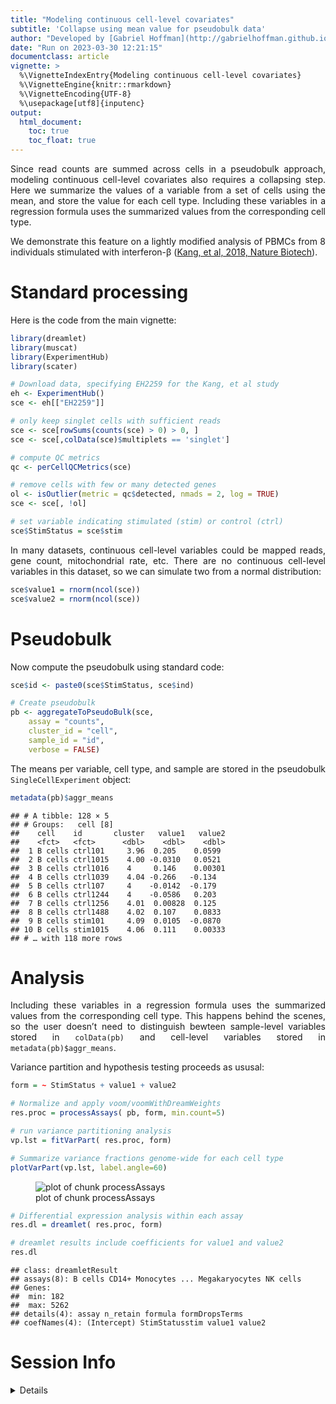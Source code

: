```yaml
---
title: "Modeling continuous cell-level covariates"
subtitle: 'Collapse using mean value for pseudobulk data'
author: "Developed by [Gabriel Hoffman](http://gabrielhoffman.github.io/)"
date: "Run on 2023-03-30 12:21:15"
documentclass: article
vignette: >
  %\VignetteIndexEntry{Modeling continuous cell-level covariates}
  %\VignetteEngine{knitr::rmarkdown}
  %\VignetteEncoding{UTF-8}
  %\usepackage[utf8]{inputenc}
output:
  html_document:
    toc: true
    toc_float: true
---
```


<!---

cd /Users/gabrielhoffman/workspace/repos/dreamlet/vignettes

rmarkdown::render("cell_covs.Rmd")


--->


<style>
body {
text-align: justify}
</style>




Since read counts are summed across cells in a pseudobulk approach, modeling continuous cell-level covariates also requires a collapsing step.  Here we summarize the values of a variable from a set of cells using the mean, and store the value for each cell type.  Including these variables in a regression formula uses the summarized values from the corresponding cell type.   

We demonstrate this feature on a lightly modified analysis of PBMCs from 8 individuals stimulated with interferon-β ([Kang, et al, 2018, Nature Biotech](https://www.nature.com/articles/nbt.4042)).


# Standard processing

Here is the code from the main vignette:


```r
library(dreamlet)
library(muscat)
library(ExperimentHub)
library(scater)

# Download data, specifying EH2259 for the Kang, et al study
eh <- ExperimentHub()
sce <- eh[["EH2259"]]

# only keep singlet cells with sufficient reads
sce <- sce[rowSums(counts(sce) > 0) > 0, ]
sce <- sce[,colData(sce)$multiplets == 'singlet']

# compute QC metrics
qc <- perCellQCMetrics(sce)

# remove cells with few or many detected genes
ol <- isOutlier(metric = qc$detected, nmads = 2, log = TRUE)
sce <- sce[, !ol]

# set variable indicating stimulated (stim) or control (ctrl)
sce$StimStatus = sce$stim
```

In many datasets, continuous cell-level variables could be mapped reads, gene count, mitochondrial rate, etc. There are no continuous cell-level variables in this dataset, so we can simulate two from a normal distribution:

```r
sce$value1 = rnorm(ncol(sce))
sce$value2 = rnorm(ncol(sce))
```

# Pseudobulk
Now compute the pseudobulk using standard code:


```r
sce$id <- paste0(sce$StimStatus, sce$ind)

# Create pseudobulk 
pb <- aggregateToPseudoBulk(sce,
    assay = "counts",     
    cluster_id = "cell",  
    sample_id = "id",
    verbose = FALSE)
```

The means per variable, cell type, and sample are stored in the pseudobulk `SingleCellExperiment` object:


```r
metadata(pb)$aggr_means
```

```
## # A tibble: 128 × 5
## # Groups:   cell [8]
##    cell    id       cluster   value1   value2
##    <fct>   <fct>      <dbl>    <dbl>    <dbl>
##  1 B cells ctrl101     3.96  0.205    0.0599 
##  2 B cells ctrl1015    4.00 -0.0310   0.0521 
##  3 B cells ctrl1016    4     0.146    0.00301
##  4 B cells ctrl1039    4.04 -0.266   -0.134  
##  5 B cells ctrl107     4    -0.0142  -0.179  
##  6 B cells ctrl1244    4    -0.0586   0.203  
##  7 B cells ctrl1256    4.01  0.00828  0.125  
##  8 B cells ctrl1488    4.02  0.107    0.0833 
##  9 B cells stim101     4.09  0.0105  -0.0870 
## 10 B cells stim1015    4.06  0.111    0.00333
## # … with 118 more rows
```

# Analysis
Including these variables in a regression formula uses the summarized values from the corresponding cell type.  This happens behind the scenes, so the user doesn't need to distinguish bewteen sample-level variables stored in `colData(pb)` and cell-level variables stored in `metadata(pb)$aggr_means`.

Variance partition and hypothesis testing proceeds as ususal:


```r
form = ~ StimStatus + value1 + value2

# Normalize and apply voom/voomWithDreamWeights
res.proc = processAssays( pb, form, min.count=5)

# run variance partitioning analysis
vp.lst = fitVarPart( res.proc, form)

# Summarize variance fractions genome-wide for each cell type
plotVarPart(vp.lst, label.angle=60) 
```

![plot of chunk processAssays](figure/processAssays-1.png)

```r
# Differential expression analysis within each assay
res.dl = dreamlet( res.proc, form)

# dreamlet results include coefficients for value1 and value2
res.dl
```

```
## class: dreamletResult 
## assays(8): B cells CD14+ Monocytes ... Megakaryocytes NK cells
## Genes:
##  min: 182 
##  max: 5262 
## details(4): assay n_retain formula formDropsTerms
## coefNames(4): (Intercept) StimStatusstim value1 value2
```




# Session Info
<details>

```
## R version 4.2.0 (2022-04-22)
## Platform: x86_64-apple-darwin19.6.0 (64-bit)
## Running under: macOS Big Sur/Monterey 10.16
## 
## Matrix products: default
## 
## locale:
## [1] en_US.UTF-8/en_US.UTF-8/en_US.UTF-8/C/en_US.UTF-8/en_US.UTF-8
## 
## attached base packages:
## [1] splines   stats4    stats     graphics  grDevices datasets  utils    
## [8] methods   base     
## 
## other attached packages:
##  [1] lme4_1.1-32                 Matrix_1.5-3               
##  [3] muscData_1.10.0             scater_1.24.0              
##  [5] scuttle_1.6.3               SingleCellExperiment_1.18.1
##  [7] SummarizedExperiment_1.26.1 Biobase_2.58.0             
##  [9] GenomicRanges_1.48.0        GenomeInfoDb_1.32.4        
## [11] IRanges_2.30.1              S4Vectors_0.34.0           
## [13] MatrixGenerics_1.8.1        matrixStats_0.63.0         
## [15] ExperimentHub_2.4.0         AnnotationHub_3.4.0        
## [17] BiocFileCache_2.4.0         dbplyr_2.3.1               
## [19] BiocGenerics_0.44.0         muscat_1.11.2              
## [21] dreamlet_0.99.6             variancePartition_1.28.9   
## [23] BiocParallel_1.32.0         limma_3.54.0               
## [25] ggplot2_3.4.1              
## 
## loaded via a namespace (and not attached):
##   [1] estimability_1.4.1            rappdirs_0.3.3               
##   [3] scattermore_0.8               mashr_0.2.57                 
##   [5] coda_0.19-4                   tidyr_1.3.0                  
##   [7] clusterGeneration_1.3.7       bit64_4.0.5                  
##   [9] knitr_1.42                    irlba_2.3.5.1                
##  [11] multcomp_1.4-23               DelayedArray_0.22.0          
##  [13] data.table_1.14.8             KEGGREST_1.36.3              
##  [15] RCurl_1.98-1.10               doParallel_1.0.17            
##  [17] generics_0.1.3                ScaledMatrix_1.4.1           
##  [19] RhpcBLASctl_0.23-42           TH.data_1.1-1                
##  [21] RSQLite_2.3.0                 future_1.32.0                
##  [23] bit_4.0.5                     httpuv_1.6.9                 
##  [25] assertthat_0.2.1              viridis_0.6.2                
##  [27] xfun_0.37                     hms_1.1.2                    
##  [29] babelgene_22.9                evaluate_0.20                
##  [31] promises_1.2.0.1              fansi_1.0.4                  
##  [33] progress_1.2.2                caTools_1.18.2               
##  [35] Rgraphviz_2.40.0              DBI_1.1.3                    
##  [37] geneplotter_1.74.0            purrr_1.0.1                  
##  [39] ellipsis_0.3.2                dplyr_1.1.0                  
##  [41] backports_1.4.1               annotate_1.74.0              
##  [43] aod_1.3.2                     sparseMatrixStats_1.8.0      
##  [45] vctrs_0.5.2                   abind_1.4-5                  
##  [47] cachem_1.0.7                  withr_2.5.0                  
##  [49] emmeans_1.8.5                 sctransform_0.3.5            
##  [51] prettyunits_1.1.1             softImpute_1.4-1             
##  [53] cluster_2.1.4                 crayon_1.5.2                 
##  [55] genefilter_1.78.0             edgeR_3.38.4                 
##  [57] pkgconfig_2.0.3               labeling_0.4.2               
##  [59] nlme_3.1-160                  vipor_0.4.5                  
##  [61] blme_1.0-5                    rlang_1.1.0                  
##  [63] globals_0.16.2                lifecycle_1.0.3              
##  [65] sandwich_3.0-2                filelock_1.0.2               
##  [67] rsvd_1.0.5                    invgamma_1.1                 
##  [69] graph_1.74.0                  ashr_2.2-54                  
##  [71] boot_1.3-28.1                 zoo_1.8-11                   
##  [73] beeswarm_0.4.0                GlobalOptions_0.1.2          
##  [75] png_0.1-8                     viridisLite_0.4.1            
##  [77] rjson_0.2.21                  bitops_1.0-7                 
##  [79] KernSmooth_2.23-20            EnrichmentBrowser_2.26.0     
##  [81] Biostrings_2.64.1             blob_1.2.3                   
##  [83] DelayedMatrixStats_1.18.2     shape_1.4.6                  
##  [85] mixsqp_0.3-48                 stringr_1.5.0                
##  [87] SQUAREM_2021.1                parallelly_1.34.0            
##  [89] remaCor_0.0.11                rmeta_3.0                    
##  [91] beachmat_2.12.0               scales_1.2.1                 
##  [93] memoise_2.0.1                 GSEABase_1.58.0              
##  [95] magrittr_2.0.3                plyr_1.8.8                   
##  [97] gplots_3.1.3                  zlibbioc_1.42.0              
##  [99] compiler_4.2.0                RColorBrewer_1.1-3           
## [101] clue_0.3-64                   KEGGgraph_1.56.0             
## [103] DESeq2_1.36.0                 cli_3.6.0                    
## [105] XVector_0.36.0                lmerTest_3.1-3               
## [107] listenv_0.9.0                 TMB_1.9.1                    
## [109] MASS_7.3-58.3                 tidyselect_1.2.0             
## [111] stringi_1.7.12                highr_0.10                   
## [113] zenith_1.1.1                  yaml_2.3.7                   
## [115] BiocSingular_1.12.0           locfit_1.5-9.7               
## [117] ggrepel_0.9.3                 grid_4.2.0                   
## [119] tools_4.2.0                   future.apply_1.10.0          
## [121] parallel_4.2.0                circlize_0.4.15              
## [123] foreach_1.5.2                 gridExtra_2.3                
## [125] farver_2.1.1                  RcppZiggurat_0.1.6           
## [127] digest_0.6.31                 BiocManager_1.30.20          
## [129] shiny_1.7.4                   Rcpp_1.0.10                  
## [131] broom_1.0.4                   BiocVersion_3.15.2           
## [133] later_1.3.0                   httr_1.4.5                   
## [135] AnnotationDbi_1.58.0          ComplexHeatmap_2.12.1        
## [137] Rdpack_2.4                    colorspace_2.1-0             
## [139] XML_3.99-0.13                 truncnorm_1.0-8              
## [141] xtable_1.8-4                  nloptr_2.0.3                 
## [143] Rfast_2.0.6                   R6_2.5.1                     
## [145] RUnit_0.4.32                  pillar_1.8.1                 
## [147] htmltools_0.5.4               mime_0.12                    
## [149] glue_1.6.2                    fastmap_1.1.1                
## [151] minqa_1.2.5                   BiocNeighbors_1.14.0         
## [153] interactiveDisplayBase_1.34.0 codetools_0.2-19             
## [155] mvtnorm_1.1-3                 utf8_1.2.3                   
## [157] lattice_0.20-45               tibble_3.2.0                 
## [159] numDeriv_2016.8-1.1           pbkrtest_0.5.2               
## [161] curl_5.0.0                    ggbeeswarm_0.7.1             
## [163] gtools_3.9.4                  survival_3.5-5               
## [165] glmmTMB_1.1.5                 munsell_0.5.0                
## [167] GetoptLong_1.0.5              GenomeInfoDbData_1.2.8       
## [169] iterators_1.0.14              reshape2_1.4.4               
## [171] gtable_0.3.1                  msigdbr_7.5.1                
## [173] rbibutils_2.2.13
```
</details>






